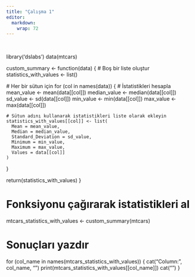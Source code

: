 ```yaml
---
title: "Çalışma 1"
editor: 
  markdown: 
    wrap: 72
---
```


\

library('dslabs') data(mtcars)

custom_summary \<- function(data) { \# Boş bir liste oluştur
statistics_with_values \<- list()

\# Her bir sütun için for (col in names(data)) { \# İstatistikleri
hesapla mean_value \<- mean(data\[\[col\]\]) median_value \<-
median(data\[\[col\]\]) sd_value \<- sd(data\[\[col\]\]) min_value \<-
min(data\[\[col\]\]) max_value \<- max(data\[\[col\]\])

```         
# Sütun adını kullanarak istatistikleri liste olarak ekleyin
statistics_with_values[[col]] <- list(
  Mean = mean_value,
  Median = median_value,
  Standard_Deviation = sd_value,
  Minimum = min_value,
  Maximum = max_value,
  Values = data[[col]]
)
```

}

return(statistics_with_values) }

# Fonksiyonu çağırarak istatistikleri al

mtcars_statistics_with_values \<- custom_summary(mtcars)

# Sonuçları yazdır

for (col_name in names(mtcars_statistics_with_values)) { cat("Column:",
col_name, "\n") print(mtcars_statistics_with_values\[\[col_name\]\])
cat("\n") }


